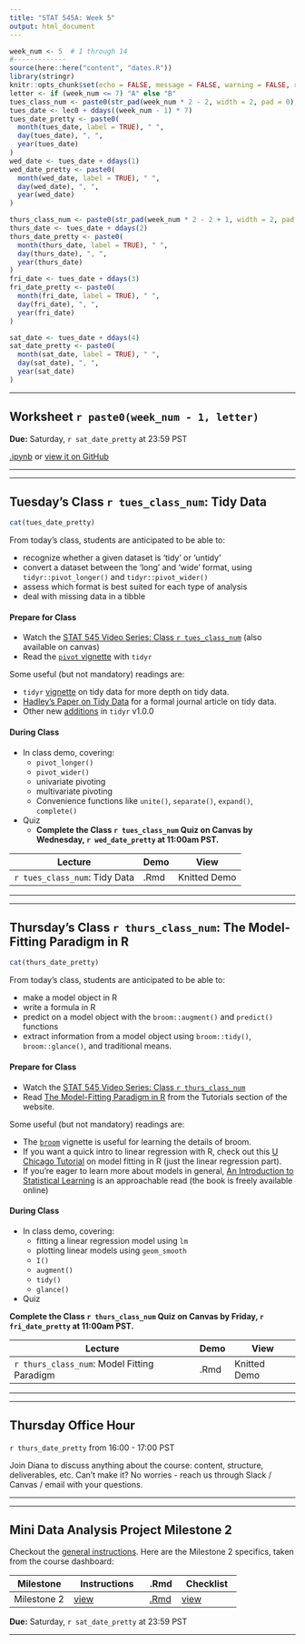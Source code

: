 ```yaml
---
title: "STAT 545A: Week 5"
output: html_document
---
```


```r
week_num <- 5  # 1 through 14
#-------------
source(here::here("content", "dates.R"))
library(stringr)
knitr::opts_chunk$set(echo = FALSE, message = FALSE, warning = FALSE, results = "asis")
letter <- if (week_num <= 7) "A" else "B"
tues_class_num <- paste0(str_pad(week_num * 2 - 2, width = 2, pad = 0), letter)
tues_date <- lec0 + ddays((week_num - 1) * 7)
tues_date_pretty <- paste0(
  month(tues_date, label = TRUE), " ", 
  day(tues_date), ", ", 
  year(tues_date)
)
wed_date <- tues_date + ddays(1)
wed_date_pretty <- paste0(
  month(wed_date, label = TRUE), " ", 
  day(wed_date), ", ", 
  year(wed_date)
)

thurs_class_num <- paste0(str_pad(week_num * 2 - 2 + 1, width = 2, pad = 0), letter)
thurs_date <- tues_date + ddays(2)
thurs_date_pretty <- paste0(
  month(thurs_date, label = TRUE), " ", 
  day(thurs_date), ", ", 
  year(thurs_date)
)
fri_date <- tues_date + ddays(3)
fri_date_pretty <- paste0(
  month(fri_date, label = TRUE), " ", 
  day(fri_date), ", ", 
  year(fri_date)
)

sat_date <- tues_date + ddays(4)
sat_date_pretty <- paste0(
  month(sat_date, label = TRUE), " ", 
  day(sat_date), ", ", 
  year(sat_date)
)
```

-----

<!-- ******WORKSHEET****** -->

## Worksheet `r paste0(week_num - 1, letter)`

**Due:** Saturday, `r sat_date_pretty` at 23:59 PST

[.ipynb](https://raw.githubusercontent.com/UBC-STAT/stat545.stat.ubc.ca/master/content/worksheets/worksheet_04a.ipynb) or [view it on GitHub](https://github.com/UBC-STAT/stat545.stat.ubc.ca/blob/master/content/worksheets/worksheet_04a.ipynb)

-----

----- 

<!-- ******TUESDAY'S CLASS****** -->

## Tuesday's Class `r tues_class_num`: Tidy Data

```r
cat(tues_date_pretty)
```

From today's class, students are anticipated to be able to:

- recognize whether a given dataset is 'tidy' or 'untidy'
- convert a dataset between the 'long' and 'wide' format, using `tidyr::pivot_longer()` and `tidyr::pivot_wider()`
- assess which format is best suited for each type of analysis
- deal with missing data in a tibble

#### Prepare for Class

- Watch the [STAT 545 Video Series: Class `r tues_class_num`](https://youtu.be/qivE6exNsZI) (also available on canvas)
- Read the [`pivot` vignette](https://tidyr.tidyverse.org/articles/pivot.html) with `tidyr`

Some useful (but not mandatory) readings are:

- `tidyr` [vignette](https://cran.r-project.org/web/packages/tidyr/vignettes/tidy-data.html) on tidy data for more depth on tidy data.
- [Hadley's Paper on Tidy Data](https://vita.had.co.nz/papers/tidy-data.pdf) for a formal journal article on tidy data.
- Other new [additions](https://www.tidyverse.org/articles/2019/09/tidyr-1-0-0/) in `tidyr` v1.0.0

#### During Class

- In class demo, covering:
  - `pivot_longer()`
  - `pivot_wider()`
  - univariate pivoting 
  - multivariate pivoting
  - Convenience functions like `unite()`, `separate()`, `expand()`, `complete()`
- Quiz
  - **Complete the Class `r tues_class_num` Quiz on Canvas by Wednesday, `r wed_date_pretty` at 11:00am PST.**

| Lecture | Demo | View |
|---------|-----------|------|
| `r tues_class_num`: Tidy Data | .Rmd | Knitted Demo |


-----

-----

<!-- ******THURSDAY'S CLASS****** -->

## Thursday's Class `r thurs_class_num`: The Model-Fitting Paradigm in R

```r
cat(thurs_date_pretty)
```

From today's class, students are anticipated to be able to:

- make a model object in R
- write a formula in R
- predict on a model object with the `broom::augment()` and `predict()` functions
- extract information from a model object using `broom::tidy()`, `broom::glance()`, and traditional means.

#### Prepare for Class

- Watch the [STAT 545 Video Series: Class `r thurs_class_num`]()
- Read [The Model-Fitting Paradigm in R](https://stat545.stat.ubc.ca/tutorials/model-fitting/) from the Tutorials section of the website. 

Some useful (but not mandatory) readings are:

- The [`broom`](https://cran.r-project.org/web/packages/broom/vignettes/broom.html) vignette is useful for learning the details of broom.
- If you want a quick intro to linear regression with R, check out this [U Chicago Tutorial](https://cfss.uchicago.edu/notes/linear-models/) on model fitting in R (just the linear regression part).
- If you're eager to learn more about models in general, [An Introduction to Statistical Learning](https://www-bcf.usc.edu/~gareth/ISL/) is an approachable read (the book is freely available online)


#### During Class

- In class demo, covering:
  - fitting a linear regression model using `lm`
  - plotting linear models using `geom_smooth`
  - `I()`
  - `augment()`
  - `tidy()`
  - `glance()`
- Quiz

**Complete the Class `r thurs_class_num` Quiz on Canvas by Friday, `r fri_date_pretty` at 11:00am PST.**

| Lecture | Demo | View |
|---------|-----------|------|
| `r thurs_class_num`: Model Fitting Paradigm | .Rmd | Knitted Demo |

-----

-----

## Thursday Office Hour

`r thurs_date_pretty` from 16:00 - 17:00 PST

Join Diana to discuss anything about the course: content, structure, deliverables, etc. Can’t make it? No worries - reach us through Slack / Canvas / email with your questions.

-----

-----

<!-- ******PROJECT****** -->

## Mini Data Analysis Project Milestone 2

Checkout the [general instructions](https://stat545.stat.ubc.ca/mini-analysis-about/). Here are the Milestone 2 specifics, taken from the course dashboard:

| Milestone | Instructions | .Rmd | Checklist |
|-----------|--------------|------|-----------|
| Milestone 2 | [view](https://stat545.stat.ubc.ca/mini-project/mini-project-2/) | [.Rmd](https://raw.githubusercontent.com/UBC-STAT/stat545.stat.ubc.ca/master/content/mini-project/mini-project-2.Rmd) |  [view](https://github.com/UBC-STAT/stat545.stat.ubc.ca/blob/master/content/mini-project/mini-project-2-checklist.md)|

**Due:** Saturday, `r sat_date_pretty` at 23:59 PST


-----
